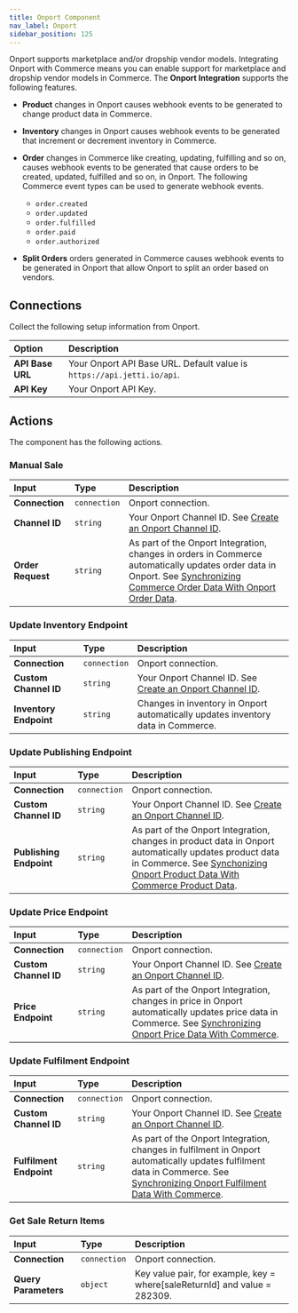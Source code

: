 ```yaml
---
title: Onport Component
nav_label: Onport
sidebar_position: 125
---
```


Onport supports marketplace and/or dropship vendor models. Integrating Onport with Commerce means you can enable support for marketplace and dropship vendor models in Commerce. The **Onport Integration** supports the following features.

- **Product** changes in Onport causes webhook events to be generated to change product data in Commerce.
- **Inventory** changes in Onport causes webhook events to be generated that increment or decrement inventory in Commerce.
- **Order** changes in Commerce like creating, updating, fulfilling and so on, causes webhook events to be generated that cause orders to be created, updated, fulfilled and so on, in Onport. The following Commerce event types can be used to generate webhook events.

    - `order.created`
    - `order.updated`
    - `order.fulfilled`
    - `order.paid`
    - `order.authorized`

- **Split Orders** orders generated in Commerce causes webhook events to be generated in Onport that allow Onport to split an order based on vendors. 

## Connections

Collect the following setup information from Onport.

| Option | Description                            |
|:------------------------------------|:---------------------------------------|
| **API Base URL**                    | Your Onport API Base URL. Default value is `https://api.jetti.io/api`. |
| **API Key**                       | Your Onport API Key. |

## Actions

The component has the following actions.

### Manual Sale 

| Input | Type | Description |
|:--- |:--- | :--- | 
| **Connection**  | `connection` | Onport connection. | 
| **Channel ID** | `string` | Your Onport Channel ID. See [Create an Onport Channel ID](/docs/composer/integration-hub/order-marketplace-inventory/onport#create-an-onport-channel-id). | 
| **Order Request** | `string` | As part of the Onport Integration, changes in orders in Commerce automatically updates order data in Onport. See [Synchronizing Commerce Order Data With Onport Order Data](/docs/composer/integration-hub/order-marketplace-inventory/onport#synchronizing-commerce-order-data-with-onport-order-data). | 

### Update Inventory Endpoint

| Input | Type | Description |
|:--- |:--- | :--- | 
| **Connection**  | `connection` | Onport connection. | 
| **Custom Channel ID** | `string` | Your Onport Channel ID. See [Create an Onport Channel ID](/docs/composer/integration-hub/order-marketplace-inventory/onport#create-an-onport-channel-id). | 
| **Inventory Endpoint** | `string` | Changes in inventory in Onport automatically updates inventory data in Commerce. | 

### Update Publishing Endpoint

| Input | Type | Description |
|:--- |:--- | :--- | 
| **Connection**  | `connection` | Onport connection. | 
| **Custom Channel ID** | `string` | Your Onport Channel ID. See [Create an Onport Channel ID](/docs/composer/integration-hub/order-marketplace-inventory/onport#create-an-onport-channel-id). | 
| **Publishing Endpoint** | `string` | As part of the Onport Integration, changes in product data in Onport automatically updates product data in Commerce. See [Synchonizing Onport Product Data With Commerce Product Data](/docs/composer/integration-hub/order-marketplace-inventory/onport#synchronizing-onport-product-data-with-commerce-product-data). | 

### Update Price Endpoint

| Input | Type | Description |
|:--- |:--- | :--- | 
| **Connection**  | `connection` | Onport connection. | 
| **Custom Channel ID** | `string` | Your Onport Channel ID. See [Create an Onport Channel ID](/docs/composer/integration-hub/order-marketplace-inventory/onport#create-an-onport-channel-id). | 
| **Price Endpoint** | `string` | As part of the Onport Integration, changes in price in Onport automatically updates price data in Commerce. See [Synchronizing Onport Price Data With Commerce](/docs/composer/integration-hub/order-marketplace-inventory/onport#synchronizing-onport-price-data-with-commerce). | 

### Update Fulfilment Endpoint

| Input | Type | Description |
|:--- |:--- | :--- | 
| **Connection**  | `connection` | Onport connection. | 
| **Custom Channel ID** | `string` | Your Onport Channel ID. See [Create an Onport Channel ID](/docs/composer/integration-hub/order-marketplace-inventory/onport#create-an-onport-channel-id). | 
| **Fulfilment Endpoint** | `string` | As part of the Onport Integration, changes in fulfilment in Onport automatically updates fulfilment data in Commerce. See [Synchronizing Onport Fulfilment Data With Commerce](/docs/composer/integration-hub/order-marketplace-inventory/onport#synchronizing-onport-fulfilment-data-with-commerce). | 

### Get Sale Return Items

| Input | Type | Description |
|:--- |:--- | :--- | 
| **Connection**  | `connection` | Onport connection. | 
| **Query Parameters** | `object` | Key value pair, for example, key = where[saleReturnId] and value = 282309. | 
